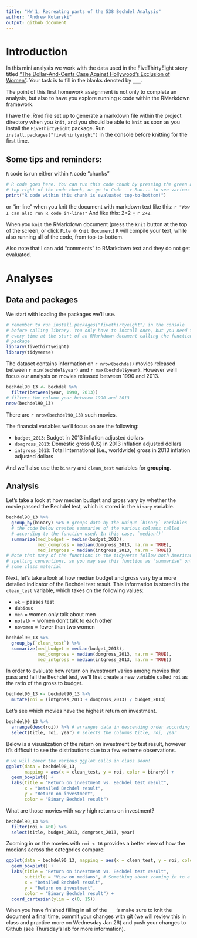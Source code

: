 ---
title: "HW 1, Recreating parts of the 538 Bechdel Analysis"
author: "Andrew Kotarski"
output: github_document
---

# Introduction

In this mini analysis we work with the data used in the FiveThirtyEight story titled ["The Dollar-And-Cents Case Against Hollywood's Exclusion of Women"](https://fivethirtyeight.com/features/the-dollar-and-cents-case-against-hollywoods-exclusion-of-women/).
Your task is to fill in the blanks denoted by `___`.

The point of this first homework assignment is not only to complete an analysis, but also
to have you explore running `R` code within the RMarkdown framework. 

I have the .Rmd file set up to generate a markdown file within the project directory when you `knit`, and you should be able to `knit` as soon as you install the `FiveThirtyEight` package. Run `install.packages("fivethirtyeight")` in the console before knitting for the first time.  

## Some tips and reminders:

`R` code is run either within `R` code "chunks"

```{r}
# R code goes here. You can run this code chunk by pressing the green arrow in the 
# top-right of the code chunk, or go to Code --> Run... to see various keyboard shortcuts
print("R code within this chunk is evaluated top-to-bottom!")
```
   
or "in-line" when you knit the document with markdown text like this: 
`r "Wow I can also run R code in-line!"`
And like this: 2+2 = `r 2+2`.  

When you `knit` the RMarkdown document (press the `knit` button at the top of the screen, or 
click `File` $\rightarrow$ `Knit Document`) `R` will compile your text, while also running
all of the code, from top-to-bottom. 

Also note that I can add "comments" to RMarkdown text
<!-- like this -->
and they do not get evaluated. 



# Analyses

## Data and packages

We start with loading the packages we'll use.

```{r load-packages, message=FALSE}
# remember to run install.packages("fivethirtyeight") in the console 
# before calling library. You only have to install once, but you need to use library()
# every time at the start of an RMarkdown document calling the functions/data from the 
# package
library(fivethirtyeight)
library(tidyverse)
```

The dataset contains information on `r nrow(bechdel)` movies released between `r min(bechdel$year)` and `r max(bechdel$year)`.
However we'll focus our analysis on movies released between 1990 and 2013.

```{r }
bechdel90_13 <- bechdel %>%  
  filter(between(year, 1990, 2013)) 
# filters the column year between 1990 and 2013
nrow(bechdel90_13)
```

<!-- (try and answer this one using "in-line" R code). See line 56 above  -->
 
There are `r nrow(bechdel90_13)` such movies. 

The financial variables we'll focus on are the following:

-   `budget_2013`: Budget in 2013 inflation adjusted dollars
-   `domgross_2013`: Domestic gross (US) in 2013 inflation adjusted dollars
-   `intgross_2013`: Total International (i.e., worldwide) gross in 2013 inflation adjusted dollars

And we'll also use the `binary` and `clean_test` variables for **grouping**.

## Analysis

Let's take a look at how median budget and gross vary by whether the movie passed the Bechdel test, which is stored in the `binary` variable.

```{r message = FALSE}
bechdel90_13 %>%
  group_by(binary) %>% # groups data by the unique `binary` variables 
  # the code below creates summaries of the various columns called 
  # according to the function used. In this case, `median()`
  summarize(med_budget = median(budget_2013), 
            med_domgross = median(domgross_2013, na.rm = TRUE),
            med_intgross = median(intgross_2013, na.rm = TRUE))
# Note that many of the functions in the tidyverse follow both American and British
# spelling conventions, so you may see this function as "summarise" online or in 
# some class material 
```

Next, let's take a look at how median budget and gross vary by a more detailed indicator of the Bechdel test result.
This information is stored in the `clean_test` variable, which takes on the following values:

-   `ok` = passes test
-   `dubious`
-   `men` = women only talk about men
-   `notalk` = women don't talk to each other
-   `nowomen` = fewer than two women


<!-- Fill in the group_by line below and remove the `#` so it is no longer commented out.  -->
<!-- Hint: What were we interested in comparing across in the R chunk above, and  -->
<!-- what did we group_by then? -->

```{r message = FALSE}
bechdel90_13 %>%
  group_by(`clean_test`) %>%
  summarize(med_budget = median(budget_2013),
            med_domgross = median(domgross_2013, na.rm = TRUE),
            med_intgross = median(intgross_2013, na.rm = TRUE))
```

In order to evaluate how return on investment varies among movies that pass and fail the Bechdel test, we'll first create a new variable called `roi` as the ratio of the gross to budget.

```{r}
bechdel90_13 <- bechdel90_13 %>%
  mutate(roi = (intgross_2013 + domgross_2013) / budget_2013)
```

Let's see which movies have the highest return on investment.

```{r}
bechdel90_13 %>%
  arrange(desc(roi)) %>% # arranges data in descending order according to `roi` column
  select(title, roi, year) # selects the columns title, roi, year
```

Below is a visualization of the return on investment by test result, however it's difficult to see the distributions due to a few extreme observations.

```{r warning = FALSE}
# we will cover the various ggplot calls in class soon! 
ggplot(data = bechdel90_13, 
       mapping = aes(x = clean_test, y = roi, color = binary)) +
  geom_boxplot() +
  labs(title = "Return on investment vs. Bechdel test result",
       x = "Detailed Bechdel result",
       y = "Return on investment",
       color = "Binary Bechdel result")
```

What are those movies with *very* high returns on investment?

```{r}
bechdel90_13 %>%
  filter(roi > 400) %>% 
  select(title, budget_2013, domgross_2013, year) 

```

Zooming in on the movies with `roi < 16` provides a better view of how the medians across the categories compare:

<!-- Hint to answer the above: look at the code chunk below after running it...  -->
<!-- which line do you think controls the limits of the Y axis? -->

```{r warning = FALSE}
ggplot(data = bechdel90_13, mapping = aes(x = clean_test, y = roi, color = binary)) +
  geom_boxplot() +
  labs(title = "Return on investment vs. Bechdel test result",
       subtitle = "View on medians", # Something about zooming in to a certain level
       x = "Detailed Bechdel result",
       y = "Return on investment",
       color = "Binary Bechdel result") +
  coord_cartesian(ylim = c(0, 15)) 
```


When you have finished filling in all of the `___`'s make sure to knit the document a final time, commit your changes with git (we will review this in class and practice more on Wednesday Jan 26) and push your changes to Github (see Thursday's lab for more information). 



